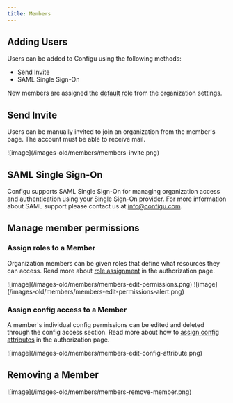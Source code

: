```yaml
---
title: Members
---
```


## Adding Users

Users can be added to Configu using the following methods:

- Send Invite
- SAML Single Sign-On

New members are assigned the [default role](/integrations/store/configu/authorization#default-role) from the organization settings.

## Send Invite

Users can be manually invited to join an organization from the member's page. The account must be able to receive mail.

<Frame>![image](/images-old/members/members-invite.png)</Frame>

## SAML Single Sign-On

Configu supports SAML Single Sign-On for managing organization access and authentication using your Single Sign-On provider.
For more information about SAML support please contact us at info@configu.com.

## Manage member permissions

### Assign roles to a Member

Organization members can be given roles that define what resources they can access. Read more about [role assignment](/integrations/store/configu/authorization#assign-roles) in the authorization page.
<Frame>![image](/images-old/members/members-edit-permissions.png)</Frame>

<Frame>![image](/images-old/members/members-edit-permissions-alert.png)</Frame>

### Assign config access to a Member

A member's individual config permissions can be edited and deleted through the config access section. Read more about how to [assign config attributes](/integrations/store/configu/authorization#assign-config-attribute) in the authorization page.

<Frame>![image](/images-old/members/members-edit-config-attribute.png)</Frame>

## Removing a Member

<Frame>![image](/images-old/members/members-remove-member.png)</Frame>
